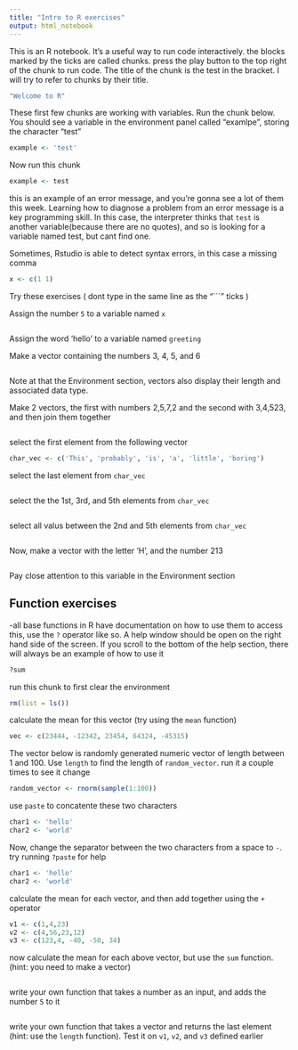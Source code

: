 ```yaml
---
title: "Intro to R exercises"
output: html_notebook
---
```


This is an R notebook. It's a useful way to run code interactively. the blocks marked by the ticks are called chunks. press the play button to the top right of the chunk to run code. The title of the chunk is the test in the bracket. I will try to refer to chunks by their title. 

```r
"Welcome to R"
```

These first few chunks are working with variables. Run the chunk below. You should see a variable in the environment panel called "examlpe", storing the character "test"

```r
example <- 'test'
```

Now run this chunk

```r
example <- test
```

this is an example of an error message, and you're gonna see a lot of them this week. Learning how to diagnose a problem from an error message is a key programming skill. In this case, the interpreter thinks that `test` is another variable(because there are no quotes), and so is looking for a variable named test, but cant find one. 

Sometimes, Rstudio is able to detect syntax errors, in this case a missing comma 
```r
x <- c(1 1)
```


Try these exercises ( dont type in the same line as the "```" ticks )

Assign the number `5` to a variable named `x`

```r


```

Assign the word 'hello' to a variable named `greeting`


Make a vector containing the numbers 3, 4, 5, and 6 

```r

```

Note at that the Environment section, vectors also display their length and associated data type.

Make 2 vectors, the first with numbers 2,5,7,2 and the second with 3,4,523, and then join them together 
```r

```


select the first element from the following vector

```r
char_vec <- c('This', 'probably', 'is', 'a', 'little', 'boring')

```

select the last element from `char_vec`

```r

```

select the the 1st, 3rd, and 5th elements from `char_vec`

```r

```

select all valus between the 2nd and 5th elements from `char_vec`

```r

```


Now, make a vector with the letter 'H', and the number 213

```r

```

Pay close attention to this variable in the Environment section

## Function exercises

-all base functions in R have documentation on how to use them to access this, use the `?` operator like so. A  help window should be open on the right hand side of the screen. If you scroll to the bottom of the help section, there will always be an example of how to use it 

```r
?sum
```


run this chunk to first clear the environment
```r
rm(list = ls())
```

calculate the mean for this vector (try using the `mean` function)

```r
vec <- c(23444, -12342, 23454, 64324, -45315)

```

The vector below is randomly generated numeric vector of length between 1 and 100. Use `length` to find the length of `random_vector`. run it a couple times to see it change

```r
random_vector <- rnorm(sample(1:100))
```

use `paste` to concatente these two characters 

```r
char1 <- 'hello'
char2 <- 'world'
```

Now, change the separator between the two characters from a space to `-`. try running `?paste` for help

```r
char1 <- 'hello'
char2 <- 'world'
```

calculate the mean for each vector, and then add together using  the `+` operator

```r
v1 <- c(1,4,23)
v2 <- c(4,56,23,12)
v3 <- c(123,4, -40, -50, 34)

```

now calculate the mean for each above vector, but use the `sum` function.(hint: you need to make a vector)

```r


```

write your own function that takes a number as an input, and adds the number `5` to it

```r

```

write your own function that takes a vector and returns the last element (hint: use the `length` function). Test it on  `v1`, `v2`, and `v3` defined earlier

```r

```



